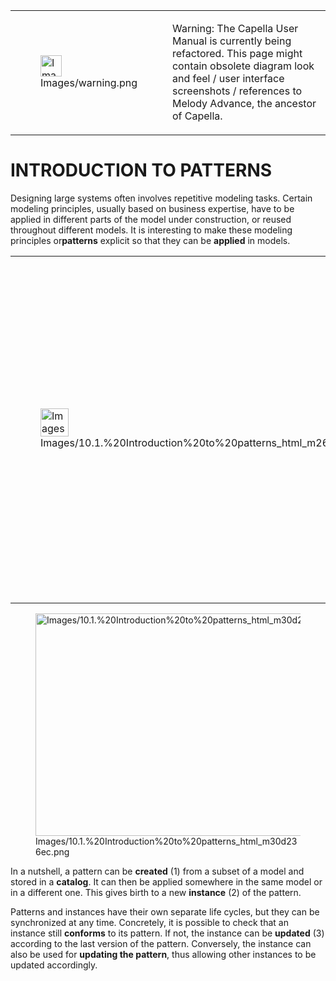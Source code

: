 <!--
  Copyright (c) 2006, 2015 THALES GLOBAL SERVICES.
  All rights reserved. This program and the accompanying materials
  are made available under the terms of the Eclipse Public License v1.0
  which accompanies this distribution, and is available at
  http://www.eclipse.org/legal/epl-v10.html

  Contributors:
       Thales - initial API and implementation
-->

{| border="1"
|-
| [[Image:Images/warning.png|34x34px]] 
| Warning: The Capella User Manual is currently being refactored. This page might contain obsolete diagram look and feel / user interface screenshots / references to Melody Advance, the ancestor of Capella. 
|}  

= INTRODUCTION TO PATTERNS =
 
Designing large systems often involves repetitive modeling tasks. Certain modeling principles, usually based on business expertise, have to be applied in different parts of the model under construction, or reused throughout different models. It is interesting to make these modeling principles or''' patterns''' explicit so that they can be '''applied''' in models.
         
{| border="1"
|-
| [[Image:Images/10.1.%20Introduction%20to%20patterns_html_m262394d3.png|45x45px]] 
| The Pattern tooling provided in Capella makes it possible to: 
* '''Reuse''' work that has already been done, thus favoring productivity;
* '''Enforce''' modeling rules in order to have guarantees that the model keeps conforming to certain business criteria.
|}  

[[Image:Images/10.1.%20Introduction%20to%20patterns_html_m30d236ec.png|722x356px]]
 
In a nutshell, a pattern can be '''created''' (1) from a subset of a model and stored in a '''catalog'''. It can then be applied somewhere in the same model or in a different one. This gives birth to a new '''instance''' (2) of the pattern.
 
Patterns and instances have their own separate life cycles, but they can be synchronized at any time. Concretely, it is possible to check that an instance still '''conforms''' to its pattern. If not, the instance can be '''updated''' (3) according to the last version of the pattern. Conversely, the instance can also be used for '''updating the pattern''', thus allowing other instances to be updated accordingly.